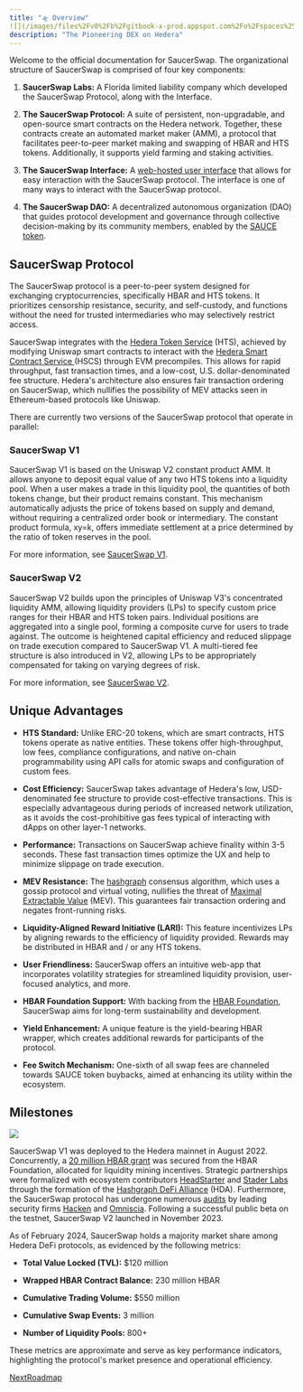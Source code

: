 ```yaml
---
title: "🛸 Overview"
![](/images/files%2Fv0%2Fb%2Fgitbook-x-prod.appspot.com%2Fo%2Fspaces%252F5hXF6kx1TaOoCMAhLCv3%252Fuploads%252Fkvte8BeLEtNwgM8ibbMw%252FSS-Gitbook2.png)
description: "The Pioneering DEX on Hedera"
---
```


Welcome to the official documentation for SaucerSwap. The organizational structure of SaucerSwap is comprised of four key components:

1. **SaucerSwap Labs:** A Florida limited liability company which developed the SaucerSwap Protocol, along with the Interface.

2. **The SaucerSwap Protocol:** A suite of persistent, non-upgradable, and open-source smart contracts on the Hedera network. Together, these contracts create an automated market maker (AMM), a protocol that facilitates peer-to-peer market making and swapping of HBAR and HTS tokens. Additionally, it supports yield farming and staking activities.

3. **The SaucerSwap Interface:** A [web-hosted user interface](https://www.saucerswap.finance/) that allows for easy interaction with the SaucerSwap protocol. The interface is one of many ways to interact with the SaucerSwap protocol.

4. **The SaucerSwap DAO:** A decentralized autonomous organization (DAO) that guides protocol development and governance through collective decision-making by its community members, enabled by the [SAUCE token](/tokenomics/overview).

## SaucerSwap Protocol

The SaucerSwap protocol is a peer-to-peer system designed for exchanging cryptocurrencies, specifically HBAR and HTS tokens. It prioritizes censorship resistance, security, and self-custody, and functions without the need for trusted intermediaries who may selectively restrict access.

SaucerSwap integrates with the [Hedera Token Service](https://hedera.com/token-service) (HTS), achieved by modifying Uniswap smart contracts to interact with the [Hedera Smart Contract Service ](https://hedera.com/smart-contract)(HSCS) through EVM precompiles. This allows for rapid throughput, fast transaction times, and a low-cost, U.S. dollar-denominated fee structure. Hedera's architecture also ensures fair transaction ordering on SaucerSwap, which nullifies the possibility of MEV attacks seen in Ethereum-based protocols like Uniswap.

There are currently two versions of the SaucerSwap protocol that operate in parallel:

### SaucerSwap V1

SaucerSwap V1 is based on the Uniswap V2 constant product AMM. It allows anyone to deposit equal value of any two HTS tokens into a liquidity pool. When a user makes a trade in this liquidity pool, the quantities of both tokens change, but their product remains constant. This mechanism automatically adjusts the price of tokens based on supply and demand, without requiring a centralized order book or intermediary. The constant product formula, xy=k, offers immediate settlement at a price determined by the ratio of token reserves in the pool.

For more information, see [SaucerSwap V1](/protocol/saucerswap-v1).

### SaucerSwap V2

SaucerSwap V2 builds upon the principles of Uniswap V3's concentrated liquidity AMM, allowing liquidity providers (LPs) to specify custom price ranges for their HBAR and HTS token pairs. Individual positions are aggregated into a single pool, forming a composite curve for users to trade against. The outcome is heightened capital efficiency and reduced slippage on trade execution compared to SaucerSwap V1. A multi-tiered fee structure is also introduced in V2, allowing LPs to be appropriately compensated for taking on varying degrees of risk.

For more information, see [SaucerSwap V2](/protocol/saucerswap-v2).

## Unique Advantages

* **HTS Standard:** Unlike ERC-20 tokens, which are smart contracts, HTS tokens operate as native entities. These tokens offer high-throughput, low fees, compliance configurations, and native on-chain programmability using API calls for atomic swaps and configuration of custom fees.

* **Cost Efficiency:** SaucerSwap takes advantage of Hedera's low, USD-denominated fee structure to provide cost-effective transactions. This is especially advantageous during periods of increased network utilization, as it avoids the cost-prohibitive gas fees typical of interacting with dApps on other layer-1 networks.

* **Performance:** Transactions on SaucerSwap achieve finality within 3-5 seconds. These fast transaction times optimize the UX and help to minimize slippage on trade execution.

* **MEV Resistance:** The [hashgraph](https://docs.hedera.com/hedera/core-concepts/hashgraph-consensus-algorithms) consensus algorithm, which uses a gossip protocol and virtual voting, nullifies the threat of [Maximal Extractable Value](https://medium.com/coinmonks/what-is-maximal-extractable-value-mev-e4c0b76eb5e) (MEV). This guarantees fair transaction ordering and negates front-running risks.

* **Liquidity-Aligned Reward Initiative (LARI):** This feature incentivizes LPs by aligning rewards to the efficiency of liquidity provided. Rewards may be distributed in HBAR and / or any HTS tokens.

* **User Friendliness:** SaucerSwap offers an intuitive web-app that incorporates volatility strategies for streamlined liquidity provision, user-focused analytics, and more.

* **HBAR Foundation Support:** With backing from the [HBAR Foundation](https://www.hbarfoundation.org/), SaucerSwap aims for long-term sustainability and development.

* **Yield Enhancement:** A unique feature is the yield-bearing HBAR wrapper, which creates additional rewards for participants of the protocol.

* **Fee Switch Mechanism:** One-sixth of all swap fees are channeled towards SAUCE token buybacks, aimed at enhancing its utility within the ecosystem.

## Milestones

![](/images/files%2Fv0%2Fb%2Fgitbook-x-prod.appspot.com%2Fo%2Fspaces%252F5hXF6kx1TaOoCMAhLCv3%252Fuploads%252FHtuCrGjSJoLkaAvEBtZ9%252Fmilestones-3.png)

SaucerSwap V1 was deployed to the Hedera mainnet in August 2022. Concurrently, a [20 million HBAR grant](https://www.hbarfoundation.org/blog-post/the-hbar-foundation-announces-its-support-of-saucerswap-the-decentralized-exchange-built-on-hedera) was secured from the HBAR Foundation, allocated for liquidity mining incentives. Strategic partnerships were formalized with ecosystem contributors [HeadStarter](https://headstarter.org/) and [Stader Labs](https://www.staderlabs.com/) through the formation of the [Hashgraph DeFi Alliance](https://www.hashgraphdefialliance.org/) (HDA). Furthermore, the SaucerSwap protocol has undergone numerous [audits](/developerx/audits) by leading security firms [Hacken](https://hacken.io/) and [Omniscia](https://omniscia.io/). Following a successful public beta on the testnet, SaucerSwap V2 launched in November 2023.

As of February 2024, SaucerSwap holds a majority market share among Hedera DeFi protocols, as evidenced by the following metrics:

* **Total Value Locked (TVL):** $120 million

* **Wrapped HBAR Contract Balance:** 230 million HBAR

* **Cumulative Trading Volume:** $550 million

* **Cumulative Swap Events:** 3 million

* **Number of Liquidity Pools:** 800+

These metrics are approximate and serve as key performance indicators, highlighting the protocol's market presence and operational efficiency.

[NextRoadmap](/roadmap)